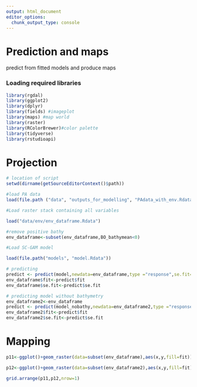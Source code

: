 ```yaml
---
output: html_document
editor_options: 
  chunk_output_type: console
---
```

# Prediction and maps

predict from fitted models and produce maps

### Loading required libraries

```r

library(rgdal)
library(ggplot2)
library(dplyr)
library(fields) #imageplot
library(maps) #map world
library(raster)
library(RColorBrewer)#color palette
library(tidyverse)
library(rstudioapi)
```

# Projection

```r

# location of script
setwd(dirname(getSourceEditorContext()$path))

#load PA data
load(file.path ("data", "outputs_for_modelling", "PAdata_with_env.Rdata"))

#Load raster stack containing all variables

load("data/env/env_dataframe.Rdata")

#remove positive bathy
env_dataframe<-subset(env_dataframe,BO_bathymean<0)

#Load SC-GAM model

load(file.path("models", "model.Rdata"))

# predicting 
predict <- predict(model,newdata=env_dataframe,type ="response",se.fit=T)         
env_dataframe$fit<-predict$fit
env_dataframe$se.fit<-predict$se.fit

# predicting model without bathymetry
env_dataframe2<-env_dataframe
predict <- predict(model_nobathy,newdata=env_dataframe2,type ="response",se.fit=T)         
env_dataframe2$fit<-predict$fit
env_dataframe2$se.fit<-predict$se.fit

```


# Mapping

```r
p11<-ggplot()+geom_raster(data=subset(env_dataframe),aes(x,y,fill=fit))+scale_fill_gradient2(low="blue", mid="orange",high="red",midpoint = 0.5) +ggtitle("with bathy concave")+ geom_point(data=subset(data,occurrenceStatus==1),aes(LON,LAT),col=1,size=0.3)     

p12<-ggplot()+geom_raster(data=subset(env_dataframe2),aes(x,y,fill=fit))+scale_fill_gradient2(low="blue", mid="orange",high="red",midpoint = 0.5)+ggtitle("without bathy")+ geom_point(data=subset(data,occurrenceStatus==1),aes(LON,LAT),col=1,size=0.3)       

grid.arrange(p11,p12,nrow=1)


```

